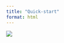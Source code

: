 ```yaml
---
title: "Quick-start"
format: html
---
```


![](images/Function%20Diagram.jpg){.lightbox fig-align="center"}
